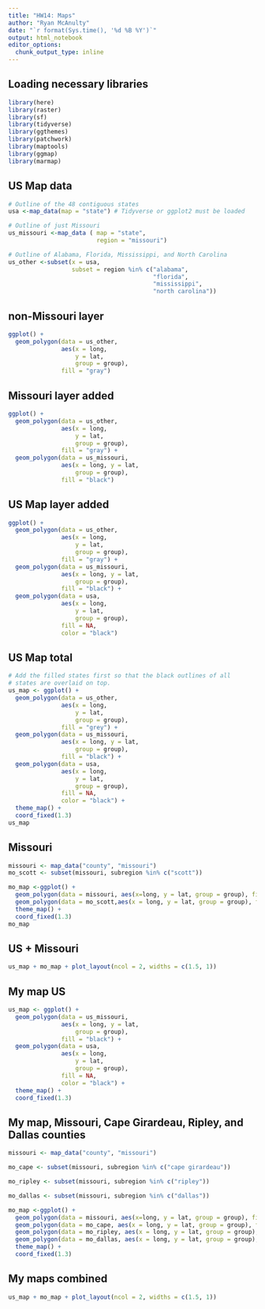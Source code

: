 ```yaml
---
title: "HW14: Maps"
author: "Ryan McAnulty"
date: "`r format(Sys.time(), '%d %B %Y')`"
output: html_notebook
editor_options: 
  chunk_output_type: inline
---
```


## Loading necessary libraries
```r
library(here)
library(raster)
library(sf)
library(tidyverse)
library(ggthemes)
library(patchwork)
library(maptools)
library(ggmap)
library(marmap)
```

## US Map data
```r
# Outline of the 48 contiguous states
usa <-map_data(map = "state") # Tidyverse or ggplot2 must be loaded

# Outline of just Missouri
us_missouri <-map_data ( map = "state",
                         region = "missouri")

# Outline of Alabama, Florida, Mississippi, and North Carolina
us_other <-subset(x = usa,
                  subset = region %in% c("alabama",
                                         "florida",
                                         "mississippi",
                                         "north carolina"))
```

## non-Missouri layer
```r
ggplot() +
  geom_polygon(data = us_other,
               aes(x = long,
                   y = lat,
                   group = group),
               fill = "gray")
```

## Missouri layer added
```r
ggplot() +
  geom_polygon(data = us_other,
               aes(x = long,
                   y = lat,
                   group = group),
               fill = "gray") +
  geom_polygon(data = us_missouri,
               aes(x = long, y = lat,
                   group = group),
               fill = "black")
```

## US Map layer added
```r
ggplot() +
  geom_polygon(data = us_other,
               aes(x = long,
                   y = lat,
                   group = group),
               fill = "gray") +
  geom_polygon(data = us_missouri,
               aes(x = long, y = lat,
                   group = group),
               fill = "black") +
  geom_polygon(data = usa,
               aes(x = long,
                   y = lat,
                   group = group),
               fill = NA,
               color = "black")
```

## US Map total
```r
# Add the filled states first so that the black outlines of all
# states are overlaid on top.
us_map <- ggplot() +
  geom_polygon(data = us_other,
               aes(x = long,
                   y = lat,
                   group = group),
               fill = "grey") +
  geom_polygon(data = us_missouri,
               aes(x = long, y = lat,
                   group = group),
               fill = "black") +
  geom_polygon(data = usa,
               aes(x = long,
                   y = lat,
                   group = group),
               fill = NA,
               color = "black") +
  theme_map() +
  coord_fixed(1.3)
us_map
```

## Missouri
```r
missouri <- map_data("county", "missouri")
mo_scott <- subset(missouri, subregion %in% c("scott"))

mo_map <-ggplot() + 
  geom_polygon(data = missouri, aes(x=long, y = lat, group = group), fill = NA, color = "black") +
  geom_polygon(data = mo_scott,aes(x = long, y = lat, group = group), fill = "black") +
  theme_map() +
  coord_fixed(1.3)
mo_map
```

## US + Missouri
```r
us_map + mo_map + plot_layout(ncol = 2, widths = c(1.5, 1))
```

## My map US
```r
us_map <- ggplot() +
  geom_polygon(data = us_missouri,
               aes(x = long, y = lat,
                   group = group),
               fill = "black") +
  geom_polygon(data = usa,
               aes(x = long,
                   y = lat,
                   group = group),
               fill = NA,
               color = "black") +
  theme_map() +
  coord_fixed(1.3)
```

## My map, Missouri, Cape Girardeau, Ripley, and Dallas counties
```r
missouri <- map_data("county", "missouri")

mo_cape <- subset(missouri, subregion %in% c("cape girardeau"))

mo_ripley <- subset(missouri, subregion %in% c("ripley"))

mo_dallas <- subset(missouri, subregion %in% c("dallas"))

mo_map <-ggplot() + 
  geom_polygon(data = missouri, aes(x=long, y = lat, group = group), fill = NA, color = "black") +
  geom_polygon(data = mo_cape, aes(x = long, y = lat, group = group), fill = "black") +
  geom_polygon(data = mo_ripley, aes(x = long, y = lat, group = group), fill = "gray") +
  geom_polygon(data = mo_dallas, aes(x = long, y = lat, group = group), fill = "gray") +
  theme_map() +
  coord_fixed(1.3)
```

## My maps combined
```r
us_map + mo_map + plot_layout(ncol = 2, widths = c(1.5, 1))
```

